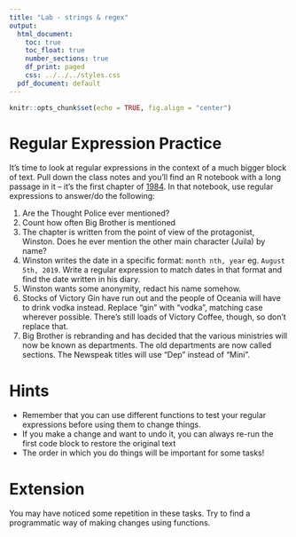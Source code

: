 ```yaml
---
title: "Lab - strings & regex"
output:
  html_document:
    toc: true
    toc_float: true
    number_sections: true
    df_print: paged
    css: ../../../styles.css
  pdf_document: default
---
```


```r
knitr::opts_chunk$set(echo = TRUE, fig.align = "center")
```

# Regular Expression Practice

It's time to look at regular expressions in the context of a much bigger block of text. Pull down the class notes and you'll find an R notebook with a long passage in it -- it's the first chapter of [1984](https://en.wikipedia.org/wiki/Nineteen_Eighty-Four). In that notebook, use regular expressions to answer/do the following:

1. Are the Thought Police ever mentioned?
2. Count how often Big Brother is mentioned
3. The chapter is written from the point of view of the protagonist, Winston. Does he ever mention the other main character (Juila) by name?
4. Winston writes the date in a specific format: `month nth, year` eg. `August 5th, 2019`. Write a regular expression to match dates in that format and find the date written in his diary.
5. Winston wants some anonymity, redact his name somehow.
6. Stocks of Victory Gin have run out and the people of Oceania will have to drink vodka instead. Replace "gin" with "vodka", matching case wherever possible. There's still loads of Victory Coffee, though, so don't replace that.
7. Big Brother is rebranding and has decided that the various ministries will now be known as departments. The old departments are now called sections. The Newspeak titles will use "Dep" instead of "Mini".

# Hints

* Remember that you can use different functions to test your regular expressions before using them to change things.
* If you make a change and want to undo it, you can always re-run the first code block to restore the original text
* The order in which you do things will be important for some tasks!

# Extension

You may have noticed some repetition in these tasks. Try to find a programmatic way of making changes using functions.
